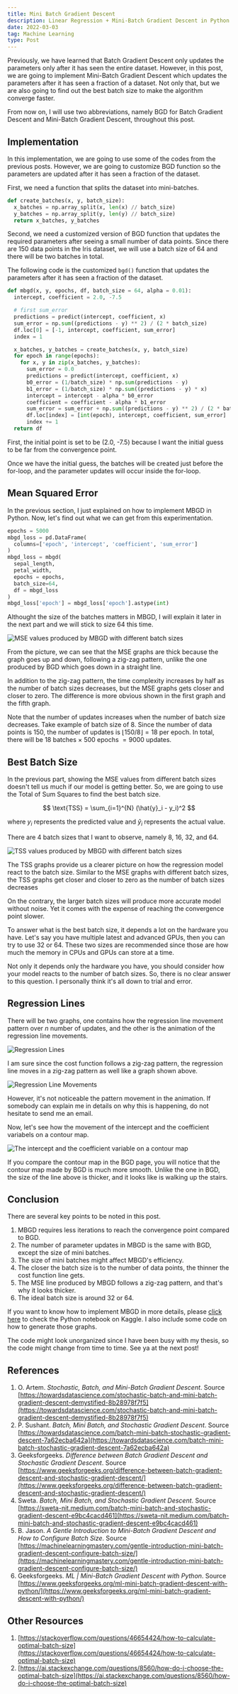 ```yaml
---
title: Mini Batch Gradient Descent
description: Linear Regression + Mini-Batch Gradient Descent in Python
date: 2022-03-03
tag: Machine Learning
type: Post
---
```


Previously, we have learned that Batch Gradient Descent only updates the parameters only after it has seen the entire dataset.
However, in this post, we are going to implement Mini-Batch Gradient Descent which updates the parameters after it has seen a fraction of a dataset.
Not only that, but we are also going to find out the best batch size to make the algorithm converge faster.

From now on, I will use two abbreviations, namely BGD for Batch Gradient Descent and Mini-Batch Gradient Descent, throughout this post.

## Implementation

In this implementation, we are going to use some of the codes from the previous posts.
However, we are going to customize BGD function
so the parameters are updated after it has seen a fraction of the dataset.

First, we need a function that splits the dataset into mini-batches.

```python
def create_batches(x, y, batch_size):
  x_batches = np.array_split(x, len(x) // batch_size)
  y_batches = np.array_split(y, len(y) // batch_size)
  return x_batches, y_batches
```

Second, we need a customized version of BGD function that updates the required parameters after seeing a small number of data points.
Since there are 150 data points in the Iris dataset, we will use a batch size of 64 and there will be two batches in total.

The following code is the customized `bgd()` function that updates the parameters after it has seen a fraction of the dataset.

```python
def mbgd(x, y, epochs, df, batch_size = 64, alpha = 0.01):
  intercept, coefficient = 2.0, -7.5

  # first sum_error
  predictions = predict(intercept, coefficient, x)
  sum_error = np.sum((predictions - y) ** 2) / (2 * batch_size)
  df.loc[0] = [-1, intercept, coefficient, sum_error]
  index = 1

  x_batches, y_batches = create_batches(x, y, batch_size)
  for epoch in range(epochs):
    for x, y in zip(x_batches, y_batches):
      sum_error = 0.0
      predictions = predict(intercept, coefficient, x)
      b0_error = (1/batch_size) * np.sum(predictions - y)
      b1_error = (1/batch_size) * np.sum((predictions - y) * x)
      intercept = intercept - alpha * b0_error
      coefficient = coefficient - alpha * b1_error
      sum_error = sum_error + np.sum((predictions - y) ** 2) / (2 * batch_size)
      df.loc[index] = [int(epoch), intercept, coefficient, sum_error]
      index += 1
  return df
```

First, the initial point is set to be (2.0, -7.5) because I want the initial guess to be far from the convergence point.

Once we have the initial guess, the batches will be created just before the for-loop, and the parameter updates will occur inside the for-loop.

## Mean Squared Error

In the previous section, I just explained on how to implement MBGD in Python.
Now, let's find out what we can get from this experimentation.

```python
epochs = 5000
mbgd_loss = pd.DataFrame(
  columns=['epoch', 'intercept', 'coefficient', 'sum_error']
)
mbgd_loss = mbgd(
  sepal_length,
  petal_width,
  epochs = epochs,
  batch_size=64,
  df = mbgd_loss
)
mbgd_loss['epoch'] = mbgd_loss['epoch'].astype(int)
```

Althought the size of the batches matters in MBGD, I will explain it later in the next part and we will stick to size 64 this time.

![MSE values produced by MBGD with different batch sizes](/assets/posts/mini-batch-gradient-descent/mse.png "MSE values produced by MBGD with different batch sizes")

From the picture, we can see that the MSE graphs are thick because the graph goes up and down, following a zig-zag pattern,
unlike the one produced by BGD which goes down in a straight line.

In addition to the zig-zag pattern, the time complexity increases by half as the number of batch sizes decreases, but
the MSE graphs gets closer and closer to zero. The difference is more obvious shown in the first graph and the fifth graph.

Note that the number of updates increases when the number of batch size decreases. Take example of batch size of $8$.
Since the number of data points is 150, the number of updates is $\lfloor 150 / 8 \rfloor = 18$ per epoch.
In total, there will be $18$ batches $\times$ $500$ epochs $= 9000$ updates.

## Best Batch Size

In the previous part, showing the MSE values from different batch sizes doesn't tell us much if our model is getting better.
So, we are going to use the Total of Sum Squares to find the best batch size.

$$
  \text{TSS} = \sum_{i=1}^{N} (\hat{y}_i - y_i)^2
$$

where $y_i$ represents the predicted value and $\hat{y}_i$ represents the actual value.

There are 4 batch sizes that I want to observe, namely 8, 16, 32, and 64.

![TSS values produced by MBGD with different batch sizes](/assets/posts/mini-batch-gradient-descent/rss.png "TSS values produced by MBGD with different batch sizes")

The TSS graphs provide us a clearer picture on how the regression model react to the batch size.
Similar to the MSE graphs with different batch sizes, the TSS graphs get closer and closer to zero as the number of batch sizes decreases

On the contrary, the larger batch sizes will produce more accurate model without noise. Yet it comes with the expense of reaching the convergence point slower.

To answer what is the best batch size, it depends a lot on the hardware you have.
Let's say you have multiple latest and advanced GPUs, then you can try to use 32 or 64.
These two sizes are recommended since those are how much the memory in CPUs and GPUs can store at a time.

Not only it depends only the hardware you have, you should consider how your model reacts to the number of batch sizes.
So, there is no clear answer to this question. I personally think it's all down to trial and error.

## Regression Lines

There will be two graphs, one contains how the regression line movement pattern over $n$ number of updates, and the other is the animation of the regression line movements.

![Regression Lines](/assets/posts/mini-batch-gradient-descent/regression-lines.png "Regression Lines")

I am sure since the cost function follows a zig-zag pattern, the regression line moves in a zig-zag pattern as well like a graph shown above.

![Regression Line Movements](/assets/posts/mini-batch-gradient-descent/mbgd.gif "Regression Line Movements")

However, it's not noticeable the pattern movement in the animation. If somebody can explain me in details on why this is happening, do not hesitate to send me an email.

Now, let's see how the movement of the intercept and the coefficient variabels on a contour map.

![The intercept and the coefficient variable on a contour map](/assets/posts/mini-batch-gradient-descent/contour.png "The intercept and the coefficient variable on a contour map")

If you compare the contour map in the BGD page, you will notice that the contour map made by BGD is much more smooth.
Unlike the one in BGD, the size of the line above is thicker, and it looks like is walking up the stairs.

## Conclusion

There are several key points to be noted in this post.

1. MBGD requires less iterations to reach the convergence point compared to BGD.
2. The number of parameter updates in MBGD is the same with BGD, except the size of mini batches.
3. The size of mini batches might affect MBGD's efficiency.
4. The closer the batch size is to the number of data points, the thinner the cost function line gets.
5. The MSE line produced by MBGD follows a zig-zag pattern, and that's why it looks thicker.
6. The ideal batch size is around 32 or 64.

If you want to know how to implement MBGD in more details, please [click here](https://www.kaggle.com/bijonsetyawan/mini-batch-gradient-descent) to check the Python notebook on Kaggle.
I also include some code on how to generate those graphs.

The code might look unorganized since I have been busy with my thesis, so the code might change from time to time.
See ya at the next post!

## References

1. O. Artem. _Stochastic, Batch, and Mini-Batch Gradient Descent_. Source [https://towardsdatascience.com/stochastic-batch-and-mini-batch-gradient-descent-demystified-8b28978f7f5](https://towardsdatascience.com/stochastic-batch-and-mini-batch-gradient-descent-demystified-8b28978f7f5)
2. P. Sushant. _Batch, Mini Batch, and Stochastic Gradient Descent_. Source [https://towardsdatascience.com/batch-mini-batch-stochastic-gradient-descent-7a62ecba642a](https://towardsdatascience.com/batch-mini-batch-stochastic-gradient-descent-7a62ecba642a)
3. Geeksforgeeks. _Difference between Batch Gradient Descent and Stochastic Gradient Descent_. Source [https://www.geeksforgeeks.org/difference-between-batch-gradient-descent-and-stochastic-gradient-descent/](https://www.geeksforgeeks.org/difference-between-batch-gradient-descent-and-stochastic-gradient-descent/)
4. Sweta. _Batch, Mini Batch, and Stochastic Gradient Descent_. Source [https://sweta-nit.medium.com/batch-mini-batch-and-stochastic-gradient-descent-e9bc4cacd461](https://sweta-nit.medium.com/batch-mini-batch-and-stochastic-gradient-descent-e9bc4cacd461)
5. B. Jason. _A Gentle Introduction to Mini-Batch Gradient Descent and How to Configure Batch Size_. Source [https://machinelearningmastery.com/gentle-introduction-mini-batch-gradient-descent-configure-batch-size/](https://machinelearningmastery.com/gentle-introduction-mini-batch-gradient-descent-configure-batch-size/)
6. Geeksforgeeks. _ML | Mini-Batch Gradient Descent with Python_. Source [https://www.geeksforgeeks.org/ml-mini-batch-gradient-descent-with-python/](https://www.geeksforgeeks.org/ml-mini-batch-gradient-descent-with-python/)

## Other Resources

1. [https://stackoverflow.com/questions/46654424/how-to-calculate-optimal-batch-size](https://stackoverflow.com/questions/46654424/how-to-calculate-optimal-batch-size)
2. [https://ai.stackexchange.com/questions/8560/how-do-i-choose-the-optimal-batch-size](https://ai.stackexchange.com/questions/8560/how-do-i-choose-the-optimal-batch-size)
